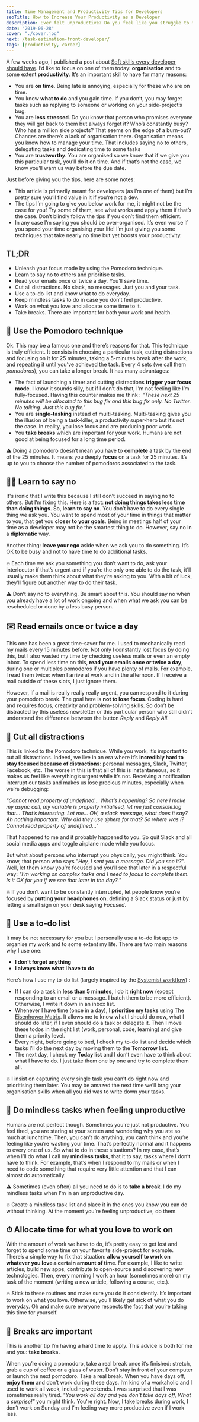 ```yaml
---
title: Time Management and Productivity Tips for Developers
seoTitle: How to Increase Your Productivity as a Developer
description: Ever felt unproductive? Do you feel like you struggle to make progress? Learn how you can better manage your time and profoundly increase your productivity.
date: "2019-06-28"
cover: "./cover.jpg"
next: /task-estimation-front-developer/
tags: [productivity, career]
---
```


A few weeks ago, I published a post about [Soft skills every developer should have](https://thomlom.dev/soft-skills-developers/). I’d like to focus on one of them today: **organisation** and to some extent **productivity**. It’s an important skill to have for many reasons:

- You are **on time**. Being late is annoying, especially for these who are on time.
- You know **what to do** and you gain time. If you don’t, you may forget tasks such as replying to someone or working on your side-project’s bug.
- You are **less stressed**. Do you know that person who promises everyone they will get back to them but always forget it? Who’s constantly busy? Who has a million side projects? That seems on the edge of a burn-out? Chances are there’s a lack of organisation there. Organisation means you know how to manage your time. That includes saying no to others, delegating tasks and dedicating time to some tasks
- You are **trustworthy**. You are organised so we know that if we give you this particular task, you’ll do it on time. And if that’s not the case, we know you’ll warn us way before the due date.

Just before giving you the tips, here are some notes:

- This article is primarily meant for developers (as I’m one of them) but I’m pretty sure you’ll find value in it if you’re not a dev.
- The tips I’m going to give you below work for me, it might not be the case for you! Try some of them, see what works and apply them if that’s the case. Don’t blindly follow the tips if you don’t find them efficient.
- In any case I’m saying you should be over-organised. It’s even worse if you spend your time organising your life! I’m just giving you some techniques that take nearly no time but yet boosts your productivity.

## TL;DR

- Unleash your focus mode by using the Pomodoro technique.
- Learn to say no to others and prioritise tasks.
- Read your emails once or twice a day. You’ll save time.
- Cut all distractions. No slack, no messages. Just you and your task.
- Use a to-do list and know what to do everyday.
- Keep mindless tasks to do in case you don’t feel productive.
- Work on what you love and allocate some time to it.
- Take breaks. There are important for both your work and health.

## 🍅 Use the Pomodoro technique

Ok. This may be a famous one and there’s reasons for that. This technique is truly efficient. It consists in choosing a particular task, cutting distractions and focusing on it for 25 minutes, taking a 5-minutes break after the work, and repeating it until you’ve achieved the task. Every 4 sets (we call them _pomodoros_), you can take a longer break. It has many advantages:

- The fact of launching a timer and cutting distractions **trigger your focus mode**. I know it sounds silly, but if I don’t do that, I’m not feeling like I’m fully-focused. Having this counter makes me think : _"These next 25 minutes will be allocated to this bug fix and this bug fix only. No Twitter. No talking. Just this bug fix."_.
- You are **single-tasking** instead of multi-tasking. Multi-tasking gives you the illusion of being a task-killer, a productivity super-hero but it’s not the case. In reality, you lose focus and are producing poor work.
- You **take breaks** which are important for your work. Humans are not good at being focused for a long time period.

⚠️ Doing a pomodoro doesn’t mean you have to **complete** a task by the end of the 25 minutes. It means you deeply **focus** on a task for 25 minutes. It’s up to you to choose the number of pomodoros associated to the task.

## 🙅‍♂️ Learn to say no

It's ironic that I write this because I still don’t succeed in saying no to others. But I’m fixing this. Here is a fact: **not doing things takes less time than doing things**. So, **learn to say no**. You don’t have to do every single thing we ask you. You want to spend most of your time in things that matter to you, that get you **closer to your goals**. Being in meetings half of your time as a developer may not be the smartest thing to do. However, say no in a **diplomatic** way.

Another thing: **leave your ego** aside when we ask you to do something. It’s OK to be busy and not to have time to do additional tasks.

🔥 Each time we ask you something you don’t want to do, ask your interlocutor if that’s urgent and if you’re the only one able to do the task, it’ll usually make them think about what they’re asking to you. With a bit of luck, they’ll figure out another way to do their task.

⚠️ Don’t say no to everything. Be smart about this. You should say no when you already have a lot of work ongoing and when what we ask you can be rescheduled or done by a less busy person.

## ✉️ Read emails once or twice a day

This one has been a great time-saver for me. I used to mechanically read my mails every 15 minutes before. Not only I constantly lost focus by doing this, but I also wasted my time by checking useless mails or even an empty inbox. To spend less time on this, **read your emails once or twice a day**, during one or multiples pomodoros if you have plenty of mails. For example, I read them twice: when I arrive at work and in the afternoon. If I receive a mail outside of these slots, I just ignore them.

However, if a mail is really really really urgent, you can respond to it during your pomodoro break. The goal here is **not to lose focus**. Coding is hard and requires focus, creativity and problem-solving skills. So don’t be distracted by this useless newsletter or this particular person who still didn’t understand the difference between the button _Reply_ and _Reply All_.

## 🔕 Cut all distractions

This is linked to the Pomodoro technique. While you work, it’s important to cut all distractions. Indeed, we live in an era where it’s **incredibly hard to stay focused because of distractions**: personal messages, Slack, Twitter, Facebook, etc. The worse in this is that all of this is instantaneous, so it makes us feel like everything’s urgent while it’s not. Receiving a notification interrupt our tasks and makes us lose precious minutes, especially when we’re debugging:

_"Cannot read property of undefined… What’s happening? So here I make my async call, my variable is properly initialised, let me just console.log that… That’s interesting. Let me… OH, a slack message, what does it say? Ah nothing important. Why did they use @here for that? So where was I? Cannot read property of undefined..."_

That happened to me and it probably happened to you. So quit Slack and all social media apps and toggle airplane mode while you focus.

But what about persons who interrupt you physically, you might think. You know, that person who says _"Hey, I sent you a message. Did you see it?"_. Well, let them know you’re focused and you’ll see that later in a respectful way: _"I’m working on complex tasks and I need to focus to complete them. Is it OK for you if we see that later in the day?."_

🔥 If you don’t want to be constantly interrupted, let people know you’re focused by **putting your headphones on**, defining a Slack status or just by letting a small sign on your desk saying _Focused_.

## 📝 Use a to-do list

It may be not necessary for you but I personally use a to-do list app to organise my work and to some extent my life. There are two main reasons why I use one:

- **I don’t forget anything**
- **I always know what I have to do**

Here’s how I use my to-do list (largely inspired by the [Systemist workflow](https://doist.com/blog/systemist-personal-workflow/)) :

- If I can do a task in **less than 5 minutes**, I do it **right now** (except responding to an email or a message. I batch them to be more efficient). Otherwise, I write it down in an inbox list.
- Whenever I have time (once in a day), I **prioritise my tasks** using [The Eisenhower Matrix](https://www.eisenhower.me/eisenhower-matrix/). It allows me to know what I should do now, what I should do later, if I even should do a task or delegate it. Then I move these todos in the right list (work, personal, code, learning) and give them a priority level.
- Every night, before going to bed, I check my to-do list and decide which tasks I’ll do the next day by moving them to the **Tomorrow list.**
- The next day, I check my **Today list** and I don’t even have to think about what I have to do. I just take them one by one and try to complete them all.

🔥 I insist on capturing every single task you can’t do right now and prioritising them later. You may be amazed the next time we’ll brag your organisation skills when all you did was to write down your tasks.

## 🧠 Do mindless tasks when feeling unproductive

Humans are not perfect though. Sometimes you’re just not productive. You feel tired, you are staring at your screen and wondering why you ate so much at lunchtime. Then, you can’t do anything, you can’t think and you’re feeling like you’re wasting your time.
That’s perfectly normal and it happens to every one of us. So what to do in these situations? In my case, that’s when I’ll do what I call my **mindless tasks**, that it to say, tasks where I don’t have to think. For example, that’s when I respond to my mails or when I need to code something that require very little attention and that I can almost do automatically.

⚠️ Sometimes (even often) all you need to do is to **take a break**. I do my mindless tasks when I’m in an unproductive day.

🔥 Create a mindless task list and place it in the ones you know you can do without thinking. At the moment you’re feeling unproductive, do them.

## ⏱ Allocate time for what you love to work on

With the amount of work we have to do, it’s pretty easy to get lost and forget to spend some time on your favorite side-project for example. There’s a simple way to fix that situation: **allow yourself to work on whatever you love a certain amount of time**. For example, I like to write articles, build new apps, contribute to open-source and discovering new technologies. Then, every morning I work an hour (sometimes more) on my task of the moment (writing a new article, following a course, etc.).

🔥 Stick to these routines and make sure you do it consistently. It’s important to work on what you love. Otherwise, you’ll likely get sick of what you do everyday. Oh and make sure everyone respects the fact that you’re taking this time for yourself.

## 🌴 Breaks are important

This is another tip I’m having a hard time to apply. This advice is both for me and you: **take breaks.**

When you’re doing a pomodoro, take a real break once it’s finished: stretch, grab a cup of coffee or a glass of water. Don’t stay in front of your computer or launch the next pomodoro. Take a real break.
When you have days off, **enjoy them** and don’t work during these days. I’m kind of a workaholic and I used to work all week, including weekends. I was surprised that I was sometimes really tired. _"You work all day and you don’t take days off, What a surprise!"_ you might think. You're right. Now, I take breaks during work, I don’t work on Sunday and I’m feeling way more productive even if I work less.
